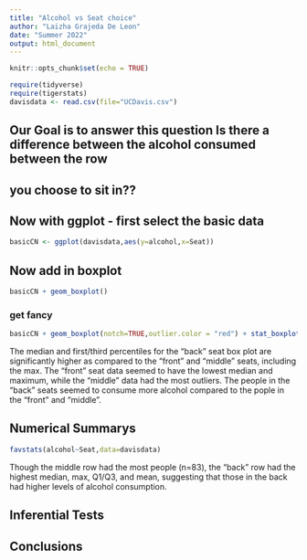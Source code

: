 ```yaml
---
title: "Alcohol vs Seat choice"
author: "Laizha Grajeda De Leon"
date: "Summer 2022"
output: html_document
---
```


```r
knitr::opts_chunk$set(echo = TRUE)
```

```r
require(tidyverse)
require(tigerstats)
davisdata <- read.csv(file="UCDavis.csv")
```
## Our Goal is to answer this question Is there a difference between the alcohol consumed between the row
## you choose to sit in??

## Now with ggplot - first select the basic data

```r
basicCN <- ggplot(davisdata,aes(y=alcohol,x=Seat))
```
## Now add in boxplot



```r
basicCN + geom_boxplot()
```
  
  
### get fancy  

```r
basicCN + geom_boxplot(notch=TRUE,outlier.color = "red") + stat_boxplot(geom ='errorbar') + labs(title="Fancy notch boxplot \n with 2 lines")
```

The median and first/third percentiles for the "back" seat box plot are significantly higher as compared to the "front" and "middle" seats, including the max. The "front" seat data seemed to have the lowest median and maximum, while the "middle" data had the most outliers. The people in the "back" seats seemed to consume more alcohol compared to the pople in the "front" and "middle".


## Numerical Summarys 

```r
favstats(alcohol~Seat,data=davisdata)
```

Though the middle row had the most people (n=83), the "back" row had the highest median, max, Q1/Q3, and mean, suggesting that those in the back had higher levels of alcohol consumption. 

## Inferential Tests

## Conclusions


